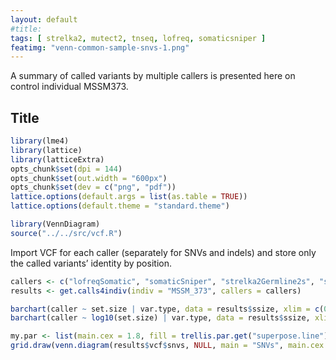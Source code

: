 ```yaml
---
layout: default
#title: 
tags: [ strelka2, mutect2, tnseq, lofreq, somaticsniper ]
featimg: "venn-common-sample-snvs-1.png"
---
```


A summary of called variants by multiple callers is presented here on control individual MSSM373.

## Title

```r
library(lme4)
library(lattice)
library(latticeExtra)
opts_chunk$set(dpi = 144)
opts_chunk$set(out.width = "600px")
opts_chunk$set(dev = c("png", "pdf"))
lattice.options(default.args = list(as.table = TRUE))
lattice.options(default.theme = "standard.theme")
```

```r
library(VennDiagram)
source("../../src/vcf.R")
```

Import VCF for each caller (separately for SNVs and indels) and store only the called variants' identity by position.

```r
callers <- c("lofreqSomatic", "somaticSniper", "strelka2Germline2s", "strelka2Somatic", "TNseq")
results <- get.calls4indiv(indiv = "MSSM_373", callers = callers)
```

```r
barchart(caller ~ set.size | var.type, data = results$ssize, xlim = c(0, ceiling(max(results$ssize$set.size) / 1e6) * 1e6))
barchart(caller ~ log10(set.size) | var.type, data = results$ssize, xlim = c(0, 7))
```

```r
my.par <- list(main.cex = 1.8, fill = trellis.par.get("superpose.line")$col[seq_along(callers)], col = "gray", cat.cex = 1.4)
grid.draw(venn.diagram(results$vcf$snvs, NULL, main = "SNVs", main.cex = my.par$main.cex, fill = my.par$fill, col = my.par$col, cat.cex = my.par$cat.cex))
```
